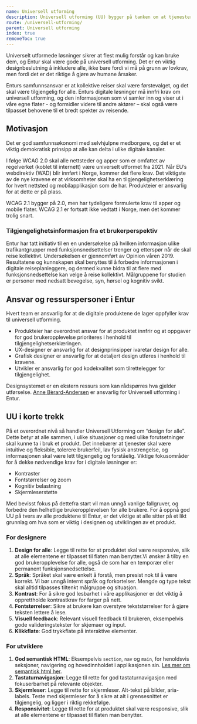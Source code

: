 ```yaml
---
name: Universell utforming
description: Universell utforming (UU) bygger på tanken om at tjenester skal være tilgjengelige for alle, uavhengig av alder, funksjonsevne og utdanningsnivå.
route: /universell-utforming/
parent: Universell utforming
index: true
removeToc: true
---
```



<PageHeader></PageHeader>

Universelt utformede løsninger sikrer at flest mulig forstår og kan bruke dem, og Entur skal være gode på universell utforming. Det er en viktig designbeslutning å inkludere alle, ikke bare fordi vi må på grunn av lovkrav, men fordi det er det riktige å gjøre av humane årsaker.

Enturs samfunnsansvar er at kollektive reiser skal være førstevalget, og det skal være tilgjengelig for alle. Enturs digitale løsninger må innfri krav om universell utforming, og den informasjonen som vi samler inn og viser ut i våre egne flater - og formidler videre til andre aktører – skal også være tilpasset behovene til et bredt spekter av reisende.

## Motivasjon

Det er god samfunnsøkonomi med selvhjulpne medborgere, og det er et viktig demokratisk prinsipp at alle kan delta i ulike digitale kanaler.

I følge WCAG 2.0 skal alle nettsteder og apper som er omfattet av regelverket (koblet til internett) være universelt utformet fra 2021. Når EU’s webdirektiv (WAD) blir innført i Norge, kommer det flere krav.
Det viktigste av de nye kravene er at virksomheter skal ha en tilgjengelighetserklæring for hvert nettsted og mobilapplikasjon som de har. Produkteier er ansvarlig for at dette er på plass.

WCAG 2.1 bygger på 2.0, men har tydeligere formulerte krav til apper og mobile flater. WCAG 2.1 er fortsatt ikke vedtatt i Norge, men det kommer trolig snart.

### Tilgjengelighetsinformasjon fra et brukerperspektiv

Entur har tatt initiativ til en en undersøkelse på hvilken informasjon ulike trafikantgrupper med funksjonsnedsettelser trenger
og etterspør når de skal reise kollektivt. Undersøkelsen er gjennomført av Opinion våren 2019. Resultatene og kunnskapen skal
benyttes til å forbedre informasjonen i digitale reiseplanleggere, og dermed kunne bidra til at flere med funksjonsnedsettelse
kan velge å reise kollektivt. Målgruppene for studien er personer med nedsatt bevegelse, syn, hørsel og kognitiv svikt.

<AccessibilityPDF />

## Ansvar og ressurspersoner i Entur

Hvert team er ansvarlig for at de digitale produktene de lager oppfyller krav til universell utforming.

- Produkteier har overordnet ansvar for at produktet innfrir og at oppgaver for god brukeropplevelse prioriteres i henhold til tilgjengelighetserklæringen.
- UX-designer er ansvarlig for at designprinsipper ivaretar design for alle.
- Grafisk designer er ansvarlig for at detaljert design utføres i henhold til kravene.
- Utvikler er ansvarlig for god kodekvalitet som tilrettelegger for tilgjengelighet.

Designsystemet er en ekstern ressurs som kan rådspørres hva gjelder utførselse. [Anne Bèrard-Andersen](mailto:anne.berard-andersen@entur.org) er ansvarlig for Universell utforming i Entur.

## UU i korte trekk

På et overordnet nivå så handler Universell Utforming om “design for alle”. Dette betyr at alle sammen, i ulike situasjoner og med ulike forutsetninger skal kunne ta i bruk et produkt.
Det innebærer at tjenester skal være intuitive og fleksible, tolerere brukerfeil, lav fysisk anstrengelse, og informasjonen skal være lett tilgjengelig og forståelig.
Viktige fokusområder for å dekke nødvendige krav for i digitale løsninger er:

- Kontraster
- Fontstørrelser og zoom
- Kognitiv belastning
- Skjermleserstøtte

Med bevisst fokus på dettefra start vil man unngå vanlige fallgruver, og forbedre den helhetlige brukeropplevelsen for alle brukere. For å oppnå god UU på tvers av alle produktene til Entur, er det viktige at alle sitter på et likt grunnlag om hva som er viktig i designen og utviklingen av et produkt.

### For designere

1. **Design for alle**: Legge til rette for at produktet skal være responsive, slik at alle elementene er tilpasset til flaten man benytter.Vi ønsker å tilby en god brukeropplevelse for alle, også de som har en temporær eller permanent funksjonsnedsettelse.
2. **Språk**: Språket skal være enkelt å forstå, men presist nok til å være korrekt. Vi bør unngå internt språk og forkortelser. Mengde og type tekst skal alltid tilpasses tiltenkt målgruppe og situasjon.
3. **Kontrast**: For å sikre god lesbarhet i våre applikasjoner er det viktig å opprettholde kontrastkrav for farger på nett.
4. **Fontstørrelser**: Sikre at brukere kan overstyre tekststørrelser for å gjøre teksten lettere å lese.
5. **Visuell feedback**: Relevant visuell feedback til brukeren, eksempelvis gode valideringstekster for skjemaer og input.
6. **Klikkflate**: God trykkflate på interaktive elementer.

### For utviklere

1. **God semantisk HTML**: Eksempelvis `section`, `nav` og `main`, for henoldsvis seksjoner, navigering og hovedinnholdet i applikasjonen sin. [Les mer om semantisk html her](https://developer.mozilla.org/en-US/docs/Learn/Accessibility/HTML).
2. **Tastaturnavigasjon**: Legge til rette for god tastaturnavigasjon med fokuserbarhet på relevante objekter.
3. **Skjermleser**: Legge til rette for skjermleser. Alt-tekst på bilder, aria-labels. Teste med skjermleser for å sikre at alt i grensesnittet er tilgjengelig, og ligger i riktig rekkefølge.
4. **Responsivitet**: Legge til rette for at produktet skal være responsive, slik at alle elementene er tilpasset til flaten man benytter.
